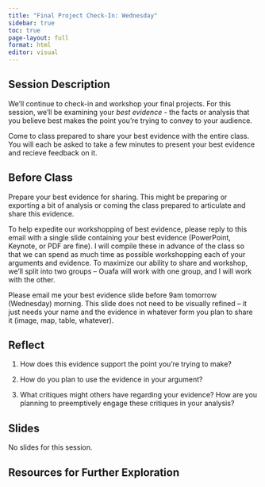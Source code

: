 ```yaml
---
title: "Final Project Check-In: Wednesday"
sidebar: true
toc: true
page-layout: full
format: html
editor: visual
---
```


## Session Description

We'll continue to check-in and workshop your final projects. For this session, we'll be examining your *best evidence* - the facts or analysis that you believe best makes the point you're trying to convey to your audience.

Come to class prepared to share your best evidence with the entire class. You will each be asked to take a few minutes to present your best evidence and recieve feedback on it.

## Before Class

Prepare your best evidence for sharing. This might be preparing or exporting a bit of analysis or coming the class prepared to articulate and share this evidence.

To help expedite our workshopping of best evidence, please reply to this email with a single slide containing your best evidence (PowerPoint, Keynote, or PDF are fine). I will compile these in advance of the class so that we can spend as much time as possible workshopping each of your arguments and evidence. To maximize our ability to share and workshop, we’ll split into two groups – Ouafa will work with one group, and I will work with the other.
 
Please email me your best evidence slide before 9am tomorrow (Wednesday) morning. This slide does not need to be visually refined – it just needs your name and the evidence in whatever form you plan to share it (image, map, table, whatever).

## Reflect

1.  How does this evidence support the point you're trying to make?

2.  How do you plan to use the evidence in your argument?

3.  What critiques might others have regarding your evidence? How are you planning to preemptively engage these critiques in your analysis?

## Slides

No slides for this session.

## Resources for Further Exploration
